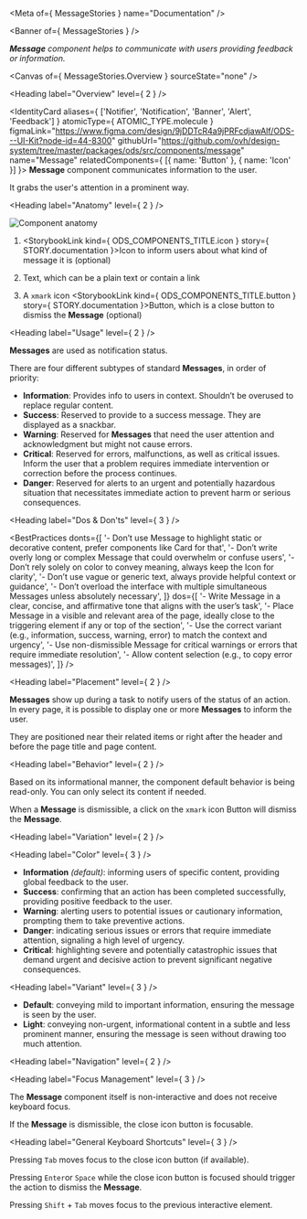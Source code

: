 
<Meta of={ MessageStories } name="Documentation" />

<Banner of={ MessageStories } />

_**Message** component helps to communicate with users providing feedback or information._

<Canvas of={ MessageStories.Overview } sourceState="none" />

<Heading label="Overview" level={ 2 } />

<IdentityCard aliases={ ['Notifier', 'Notification', 'Banner', 'Alert', 'Feedback'] }
              atomicType={ ATOMIC_TYPE.molecule }
              figmaLink="https://www.figma.com/design/9jDDTcR4a9jPRFcdjawAlf/ODS---UI-Kit?node-id=44-8300"
              githubUrl="https://github.com/ovh/design-system/tree/master/packages/ods/src/components/message"
              name="Message"
              relatedComponents={ [{ name: 'Button' }, { name: 'Icon' }] }>
  **Message** component communicates information to the user.

  It grabs the user's attention in a prominent way.
</IdentityCard>

<Heading label="Anatomy" level={ 2 } />

![Component anatomy](components/message/anatomy.png "Component anatomy")

1. <StorybookLink kind={ ODS_COMPONENTS_TITLE.icon } story={ STORY.documentation }>Icon</StorybookLink> to inform users about what kind of message it is (optional)

2. Text, which can be a plain text or contain a link

3. A `xmark` icon <StorybookLink kind={ ODS_COMPONENTS_TITLE.button } story={ STORY.documentation }>Button</StorybookLink>, which is a close button to dismiss the **Message** (optional)

<Heading label="Usage" level={ 2 } />

**Messages** are used as notification status.

There are four different subtypes of standard **Messages**, in order of priority:

- **Information**: Provides info to users in context. Shouldn’t be overused to replace regular content.
- **Success**: Reserved to provide to a success message. They are displayed as a snackbar.
- **Warning**: Reserved for **Messages** that need the user attention and acknowledgment but might not cause errors.
- **Critical**: Reserved for errors, malfunctions, as well as critical issues. Inform the user that a problem requires immediate intervention or correction before the process continues.
- **Danger**: Reserved for alerts to an urgent and potentially hazardous situation that necessitates immediate action to prevent harm or serious consequences.

<Heading label="Dos & Don'ts" level={ 3 } />

<BestPractices
  donts={[
    '- Don’t use Message to highlight static or decorative content, prefer components like Card for that',
    '- Don’t write overly long or complex Message that could overwhelm or confuse users',
    '- Don’t rely solely on color to convey meaning, always keep the Icon for clarity',
    '- Don’t use vague or generic text, always provide helpful context or guidance',
    '- Don’t overload the interface with multiple simultaneous Messages unless absolutely necessary',
  ]}
  dos={[
    '- Write Message in a clear, concise, and affirmative tone that aligns with the user’s task',
    '- Place Message in a visible and relevant area of the page, ideally close to the triggering element if any or top of the section',
    '- Use the correct variant (e.g., information, success, warning, error) to match the context and urgency',
    '- Use non-dismissible Message for critical warnings or errors that require immediate resolution',
    '- Allow content selection (e.g., to copy error messages)',
  ]}
/>

<Heading label="Placement" level={ 2 } />

**Messages** show up during a task to notify users of the status of an action. In every page, it is possible to display one or more **Messages** to inform the user.

They are positioned near their related items or right after the header and before the page title and page content.

<Heading label="Behavior" level={ 2 } />

Based on its informational manner, the component default behavior is being read-only. You can only select its content if needed.

When a **Message** is dismissible, a click on the `xmark` icon Button will dismiss the **Message**.

<Heading label="Variation" level={ 2 } />

<Heading label="Color" level={ 3 } />

- **Information** _(default)_: informing users of specific content, providing global feedback to the user.
- **Success**: confirming that an action has been completed successfully, providing positive feedback to the user.
- **Warning**: alerting users to potential issues or cautionary information, prompting them to take preventive actions.
- **Danger**: indicating serious issues or errors that require immediate attention, signaling a high level of urgency.
- **Critical**: highlighting severe and potentially catastrophic issues that demand urgent and decisive action to prevent significant negative consequences.

<Heading label="Variant" level={ 3 } />

- **Default**: conveying mild to important information, ensuring the message is seen by the user.
- **Light**: conveying non-urgent, informational content in a subtle and less prominent manner, ensuring the message is seen without drawing too much attention.

<Heading label="Navigation" level={ 2 } />

<Heading label="Focus Management" level={ 3 } />

The **Message** component itself is non-interactive and does not receive keyboard focus.

If the **Message** is dismissible, the close icon button is focusable.

<Heading label="General Keyboard Shortcuts" level={ 3 } />

Pressing `Tab` moves focus to the close icon button (if available).

Pressing `Enter`or `Space` while the close icon button is focused should trigger the action to dismiss the **Message**.

Pressing `Shift` + `Tab` moves focus to the previous interactive element.
